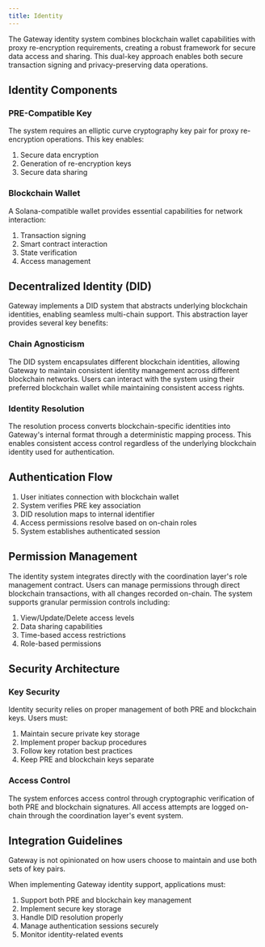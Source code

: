 ```yaml
---
title: Identity
---
```


The Gateway identity system combines blockchain wallet capabilities with proxy re-encryption requirements, creating a robust framework for secure data access and sharing. This dual-key approach enables both secure transaction signing and privacy-preserving data operations.

## Identity Components

### PRE-Compatible Key
The system requires an elliptic curve cryptography key pair for proxy re-encryption operations. This key enables:

1. Secure data encryption
2. Generation of re-encryption keys
3. Secure data sharing

### Blockchain Wallet
A Solana-compatible wallet provides essential capabilities for network interaction:

1. Transaction signing
2. Smart contract interaction
3. State verification
4. Access management

## Decentralized Identity (DID)

Gateway implements a DID system that abstracts underlying blockchain identities, enabling seamless multi-chain support. This abstraction layer provides several key benefits:

### Chain Agnosticism
The DID system encapsulates different blockchain identities, allowing Gateway to maintain consistent identity management across different blockchain networks. Users can interact with the system using their preferred blockchain wallet while maintaining consistent access rights.

### Identity Resolution
The resolution process converts blockchain-specific identities into Gateway's internal format through a deterministic mapping process. This enables consistent access control regardless of the underlying blockchain identity used for authentication.

## Authentication Flow

1. User initiates connection with blockchain wallet
2. System verifies PRE key association
3. DID resolution maps to internal identifier
4. Access permissions resolve based on on-chain roles
5. System establishes authenticated session

## Permission Management

The identity system integrates directly with the coordination layer's role management contract. Users can manage permissions through direct blockchain transactions, with all changes recorded on-chain. The system supports granular permission controls including:

1. View/Update/Delete access levels
2. Data sharing capabilities
3. Time-based access restrictions
4. Role-based permissions

## Security Architecture

### Key Security

Identity security relies on proper management of both PRE and blockchain keys. Users must:

1. Maintain secure private key storage
2. Implement proper backup procedures
3. Follow key rotation best practices
4. Keep PRE and blockchain keys separate

### Access Control
The system enforces access control through cryptographic verification of both PRE and blockchain signatures. All access attempts are logged on-chain through the coordination layer's event system.

## Integration Guidelines

<Warning>Gateway is not opinionated on how users choose to maintain and use both sets of key pairs.</Warning>

When implementing Gateway identity support, applications must:

1. Support both PRE and blockchain key management
2. Implement secure key storage
3. Handle DID resolution properly
4. Manage authentication sessions securely
5. Monitor identity-related events